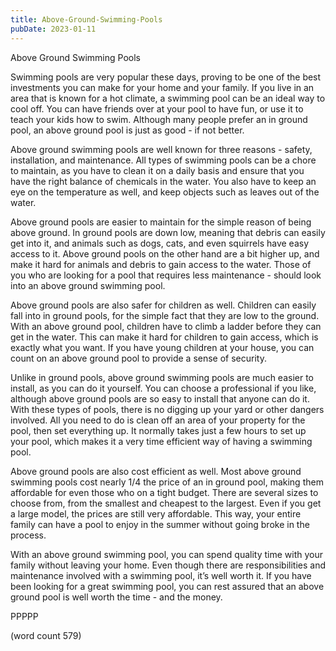 ```yaml
---
title: Above-Ground-Swimming-Pools
pubDate: 2023-01-11
---
```


Above Ground Swimming Pools

Swimming pools are very popular these days, proving to be one of the best investments you can make for your home and your family.  If you live in an area that is known for a hot climate, a swimming pool can be an ideal way to cool off.  You can have friends over at your pool to have fun, or use it to teach your kids how to swim.  Although many people prefer an in ground pool, an above ground pool is just as good - if not better.

Above ground swimming pools are well known for three reasons - safety, installation, and maintenance.  All types of swimming pools can be a chore to maintain, as you have to clean it on a daily basis and ensure that you have the right balance of chemicals in the water.  You also have to keep an eye on the temperature as well, and keep objects such as leaves out of the water.

Above ground pools are easier to maintain for the simple reason of being above ground.  In ground pools are down low, meaning that debris can easily get into it, and animals such as dogs, cats, and even squirrels have easy access to it.  Above ground pools on the other hand are a bit higher up, and make it hard for animals and debris to gain access to the water.  Those of you who are looking for a pool that requires less maintenance - should look into an above ground swimming pool.

Above ground pools are also safer for children as well.  Children can easily fall into in ground pools, for the simple fact that they are low to the ground.  With an above ground pool, children have to climb a ladder before they can get in the water.  This can make it hard for children to gain access, which is exactly what you want.  If you have young children at your house, you can count on an above ground pool to provide a sense of security.

Unlike in ground pools, above ground swimming pools are much easier to install, as you can do it yourself.  You can choose a professional if you like, although above ground pools are so easy to install that anyone can do it.  With these types of pools, there is no digging up your yard or other dangers involved.  All you need to do is clean off an area of your property for the pool, then set everything up.  It normally takes just a few hours to set up your pool, which makes it a very time efficient way of having a swimming pool.

Above ground pools are also cost efficient as well.  Most above ground swimming pools cost nearly 1/4 the price of an in ground pool, making them affordable for even those who on a tight budget.  There are several sizes to choose from, from the smallest and cheapest to the largest.  Even if you get a large model, the prices are still very affordable.  This way, your entire family can have a pool to enjoy in the summer without going broke in the process.

With an above ground swimming pool, you can spend quality time with your family without leaving your home.  Even though there are responsibilities and maintenance involved with a swimming pool, it’s well worth it.  If you have been looking for a great swimming pool, you can rest assured that an above ground pool is well worth the time - and the money.

PPPPP

(word count 579)